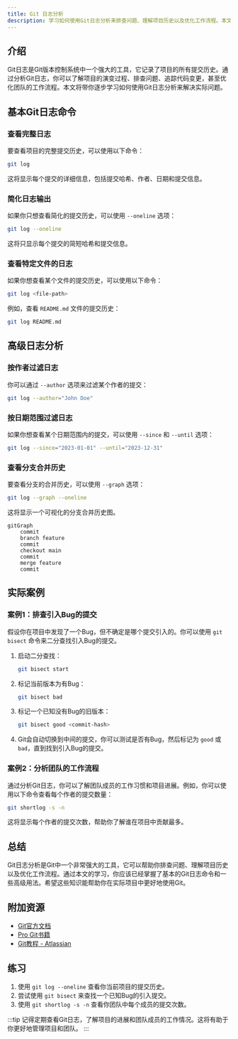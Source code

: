 ```yaml
---
title: Git 日志分析
description: 学习如何使用Git日志分析来排查问题、理解项目历史以及优化工作流程。本文适合初学者，包含代码示例和实际案例。
---
```


## 介绍

Git日志是Git版本控制系统中一个强大的工具，它记录了项目的所有提交历史。通过分析Git日志，你可以了解项目的演变过程、排查问题、追踪代码变更，甚至优化团队的工作流程。本文将带你逐步学习如何使用Git日志分析来解决实际问题。

## 基本Git日志命令

### 查看完整日志

要查看项目的完整提交历史，可以使用以下命令：

```bash
git log
```

这将显示每个提交的详细信息，包括提交哈希、作者、日期和提交信息。

### 简化日志输出

如果你只想查看简化的提交历史，可以使用 `--oneline` 选项：

```bash
git log --oneline
```

这将只显示每个提交的简短哈希和提交信息。

### 查看特定文件的日志

如果你想查看某个文件的提交历史，可以使用以下命令：

```bash
git log <file-path>
```

例如，查看 `README.md` 文件的提交历史：

```bash
git log README.md
```

## 高级日志分析

### 按作者过滤日志

你可以通过 `--author` 选项来过滤某个作者的提交：

```bash
git log --author="John Doe"
```

### 按日期范围过滤日志

如果你想查看某个日期范围内的提交，可以使用 `--since` 和 `--until` 选项：

```bash
git log --since="2023-01-01" --until="2023-12-31"
```

### 查看分支合并历史

要查看分支的合并历史，可以使用 `--graph` 选项：

```bash
git log --graph --oneline
```

这将显示一个可视化的分支合并历史图。

```mermaid
gitGraph
    commit
    branch feature
    commit
    checkout main
    commit
    merge feature
    commit
```

## 实际案例

### 案例1：排查引入Bug的提交

假设你在项目中发现了一个Bug，但不确定是哪个提交引入的。你可以使用 `git bisect` 命令来二分查找引入Bug的提交。

1. 启动二分查找：

   ```bash
   git bisect start
   ```

2. 标记当前版本为有Bug：

   ```bash
   git bisect bad
   ```

3. 标记一个已知没有Bug的旧版本：

   ```bash
   git bisect good <commit-hash>
   ```

4. Git会自动切换到中间的提交，你可以测试是否有Bug，然后标记为 `good` 或 `bad`，直到找到引入Bug的提交。

### 案例2：分析团队的工作流程

通过分析Git日志，你可以了解团队成员的工作习惯和项目进展。例如，你可以使用以下命令查看每个作者的提交数量：

```bash
git shortlog -s -n
```

这将显示每个作者的提交次数，帮助你了解谁在项目中贡献最多。

## 总结

Git日志分析是Git中一个非常强大的工具，它可以帮助你排查问题、理解项目历史以及优化工作流程。通过本文的学习，你应该已经掌握了基本的Git日志命令和一些高级用法。希望这些知识能帮助你在实际项目中更好地使用Git。

## 附加资源

- [Git官方文档](https://git-scm.com/doc)
- [Pro Git书籍](https://git-scm.com/book/en/v2)
- [Git教程 - Atlassian](https://www.atlassian.com/git/tutorials)

## 练习

1. 使用 `git log --oneline` 查看你当前项目的提交历史。
2. 尝试使用 `git bisect` 来查找一个已知Bug的引入提交。
3. 使用 `git shortlog -s -n` 查看你团队中每个成员的提交次数。

:::tip
记得定期查看Git日志，了解项目的进展和团队成员的工作情况。这将有助于你更好地管理项目和团队。
:::